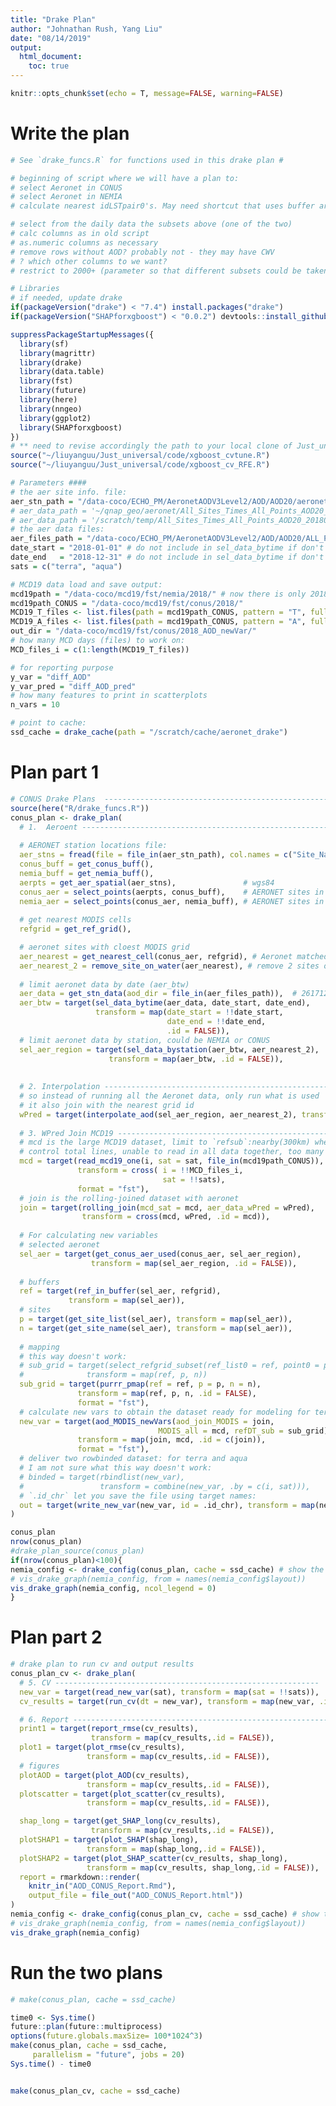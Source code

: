 ```yaml
---
title: "Drake Plan"
author: "Johnathan Rush, Yang Liu"
date: "08/14/2019"
output:
  html_document:
    toc: true
---
```

```r
knitr::opts_chunk$set(echo = T, message=FALSE, warning=FALSE)
```

# Write the plan

```r
# See `drake_funcs.R` for functions used in this drake plan #

# beginning of script where we will have a plan to:
# select Aeronet in CONUS
# select Aeronet in NEMIA
# calculate nearest idLSTpair0's. May need shortcut that uses buffer around stations to reduce possibility set. 

# select from the daily data the subsets above (one of the two)
# calc columns as in old script
# as.numeric columns as necessary
# remove rows without AOD? probably not - they may have CWV
# ? which other columns to we want?
# restrict to 2000+ (parameter so that different subsets could be taken later)

# Libraries
# if needed, update drake
if(packageVersion("drake") < "7.4") install.packages("drake")
if(packageVersion("SHAPforxgboost") < "0.0.2") devtools::install_github("liuyanguu/SHAPforxgboost")

suppressPackageStartupMessages({
  library(sf)
  library(magrittr)
  library(drake)
  library(data.table)
  library(fst)
  library(future)
  library(here)
  library(nngeo)
  library(ggplot2)
  library(SHAPforxgboost)
})
# ** need to revise accordingly the path to your local clone of Just_universal **
source("~/liuyanguu/Just_universal/code/xgboost_cvtune.R")
source("~/liuyanguu/Just_universal/code/xgboost_cv_RFE.R")

# Parameters ####
# the aer site info. file:
aer_stn_path = "/data-coco/ECHO_PM/AeronetAODV3Level2/AOD/AOD20/aeronet_locations_v3.txt"
# aer_data_path = '~/qnap_geo/aeronet/All_Sites_Times_All_Points_AOD20_20180603.dat'
# aer_data_path = '/scratch/temp/All_Sites_Times_All_Points_AOD20_20180603.dat' 
# the aer data files:
aer_files_path = "/data-coco/ECHO_PM/AeronetAODV3Level2/AOD/AOD20/ALL_POINTS/"
date_start = "2018-01-01" # do not include in sel_data_bytime if don't want to limit
date_end   = "2018-12-31" # do not include in sel_data_bytime if don't want to limit
sats = c("terra", "aqua")

# MCD19 data load and save output: 
mcd19path = "/data-coco/mcd19/fst/nemia/2018/" # now there is only 2018 data 
mcd19path_CONUS = "/data-coco/mcd19/fst/conus/2018/"
MCD19_T_files <- list.files(path = mcd19path_CONUS, pattern = "T", full.names = T)
MCD19_A_files <- list.files(path = mcd19path_CONUS, pattern = "A", full.names = T)
out_dir = "/data-coco/mcd19/fst/conus/2018_AOD_newVar/"
# how many MCD days (files) to work on:
MCD_files_i = c(1:length(MCD19_T_files))

# for reporting purpose
y_var = "diff_AOD"
y_var_pred = "diff_AOD_pred"
# how many features to print in scatterplots
n_vars = 10

# point to cache: 
ssd_cache = drake_cache(path = "/scratch/cache/aeronet_drake") 
```

# Plan part 1

```r
# CONUS Drake Plans  ------------------------------------------------------------
source(here("R/drake_funcs.R"))
conus_plan <- drake_plan(
  # 1.  Aeroent ---------------------------------------------------------------------
  
  # AERONET station locations file: 
  aer_stns = fread(file = file_in(aer_stn_path), col.names = c("Site_Name", "lon", "lat", "elevm")),
  conus_buff = get_conus_buff(),
  nemia_buff = get_nemia_buff(),
  aerpts = get_aer_spatial(aer_stns),               # wgs84
  conus_aer = select_points(aerpts, conus_buff),    # AERONET sites in CONUS as points
  nemia_aer = select_points(conus_aer, nemia_buff), # AERONET sites in NEMIA as points
  
  # get nearest MODIS cells 
  refgrid = get_ref_grid(),

  # aeronet sites with cloest MODIS grid
  aer_nearest = get_nearest_cell(conus_aer, refgrid), # Aeronet matched to grid, 174x4
  aer_nearest_2 = remove_site_on_water(aer_nearest), # remove 2 sites on water
  
  # limit aeronet data by date (aer_btw)
  aer_data = get_stn_data(aod_dir = file_in(aer_files_path)),  # 26171206x56, 11G
  aer_btw = target(sel_data_bytime(aer_data, date_start, date_end),
                   transform = map(date_start = !!date_start, 
                                   date_end = !!date_end,
                                   .id = FALSE)),
  # limit aeronet data by station, could be NEMIA or CONUS 
  sel_aer_region = target(sel_data_bystation(aer_btw, aer_nearest_2),
                      transform = map(aer_btw, .id = FALSE)),
  
  
  # 2. Interpolation -----------------------------------------------------------
  # so instead of running all the Aeronet data, only run what is used
  # it also join with the nearest grid id 
  wPred = target(interpolate_aod(sel_aer_region, aer_nearest_2), transform = map(sel_aer_region, .id = FALSE)),
  
  # 3. WPred Join MCD19 -----------------------------------------------------------
  # mcd is the large MCD19 dataset, limit to `refsub`:nearby(300km) when readin to 
  # control total lines, unable to read in all data together, too many rows
  mcd = target(read_mcd19_one(i, sat = sat, file_in(mcd19path_CONUS)), 
               transform = cross( i = !!MCD_files_i, 
                                  sat = !!sats),
               format = "fst"),
  # join is the rolling-joined dataset with aeronet
  join = target(rolling_join(mcd_sat = mcd, aer_data_wPred = wPred),
                transform = cross(mcd, wPred, .id = mcd)),
  
  # For calculating new variables
  # selected aeronet 
  sel_aer = target(get_conus_aer_used(conus_aer, sel_aer_region),
                  transform = map(sel_aer_region, .id = FALSE)),
  
  # buffers 
  ref = target(ref_in_buffer(sel_aer, refgrid),
             transform = map(sel_aer)),
  # sites
  p = target(get_site_list(sel_aer), transform = map(sel_aer)),
  n = target(get_site_name(sel_aer), transform = map(sel_aer)),
 
  # mapping 
  # this way doesn't work:
  # sub_grid = target(select_refgrid_subset(ref_list0 = ref, point0 = p, name0 = n),
  #              transform = map(ref, p, n))
  sub_grid = target(purrr_pmap(ref = ref, p = p, n = n),
               transform = map(ref, p, n, .id = FALSE),
               format = "fst"),
  # calculate new vars to obtain the dataset ready for modeling for terra and aqua, using join, mcd, sub_grid 
  new_var = target(aod_MODIS_newVars(aod_join_MODIS = join, 
                                 MODIS_all = mcd, refDT_sub = sub_grid),
               transform = map(join, mcd, .id = c(join)),
               format = "fst"),
  # deliver two rowbinded dataset: for terra and aqua 
  # I am not sure what this way doesn't work: 
  # binded = target(rbindlist(new_var),
  #                 transform = combine(new_var, .by = c(i, sat))),
  # `.id_chr` let you save the file using target names:
  out = target(write_new_var(new_var, id = .id_chr), transform = map(new_var))
)

conus_plan
nrow(conus_plan)
#drake_plan_source(conus_plan)
if(nrow(conus_plan)<100){
nemia_config <- drake_config(conus_plan, cache = ssd_cache) # show the dependency
# vis_drake_graph(nemia_config, from = names(nemia_config$layout))
vis_drake_graph(nemia_config, ncol_legend = 0)
}
```

# Plan part 2

```r
# drake plan to run cv and output results 
conus_plan_cv <- drake_plan(
  # 5. CV -----------------------------------------------------------
  new_var = target(read_new_var(sat), transform = map(sat = !!sats)),
  cv_results = target(run_cv(dt = new_var), transform = map(new_var, .id = sat)),

  # 6. Report -----------------------------------------------------------
  print1 = target(report_rmse(cv_results),
                  transform = map(cv_results,.id = FALSE)),
  plot1 = target(plot_rmse(cv_results),
                 transform = map(cv_results,.id = FALSE)),
  # figures
  plotAOD = target(plot_AOD(cv_results),
                 transform = map(cv_results,.id = FALSE)),
  plotscatter = target(plot_scatter(cv_results),
                 transform = map(cv_results,.id = FALSE)),

  shap_long = target(get_SHAP_long(cv_results),
                  transform = map(cv_results,.id = FALSE)),
  plotSHAP1 = target(plot_SHAP(shap_long),
                 transform = map(shap_long,.id = FALSE)),
  plotSHAP2 = target(plot_SHAP_scatter(cv_results, shap_long),
                 transform = map(cv_results, shap_long,.id = FALSE)),
  report = rmarkdown::render(
    knitr_in("AOD_CONUS_Report.Rmd"),
    output_file = file_out("AOD_CONUS_Report.html"))
)
nemia_config <- drake_config(conus_plan_cv, cache = ssd_cache) # show the dependency
# vis_drake_graph(nemia_config, from = names(nemia_config$layout))
vis_drake_graph(nemia_config)
```

# Run the two plans

```r
# make(conus_plan, cache = ssd_cache)

time0 <- Sys.time()
future::plan(future::multiprocess)
options(future.globals.maxSize= 100*1024^3) 
make(conus_plan, cache = ssd_cache,
     parallelism = "future", jobs = 20)
Sys.time() - time0


make(conus_plan_cv, cache = ssd_cache)

```
